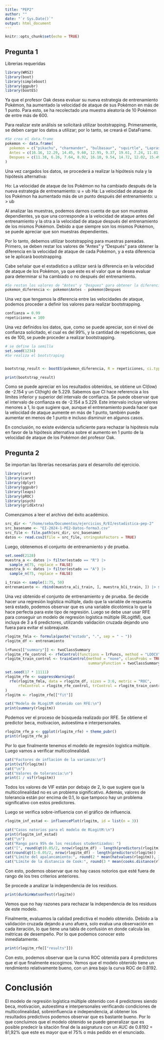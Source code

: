 ```yaml
---
title: "PEP2"
author: ""
date: "`r Sys.Date()`"
output: html_document
---
```


```r
knitr::opts_chunk$set(echo = TRUE)
```

## Pregunta 1

Librerias requeridas
```r
library(WRS2)
library(boot)
library(simpleboot)
library(ggpubr)
library(bootES)
```

Ya que el profesor Oak desea evaluar su nueva estrategia de entrenamiento Pokémon, ha aumentado la velocidad de ataque  de sus Pokémon en más de 1 punto. Para esto, se ha recolectado una muestra aleatoria de 10 Pokémon de entre más de 600.

Para realizar este análisis se solicitará utilizar bootstrapping. Primeramente, se deben cargar los datos a utilizar; por lo tanto, se creará el DataFrame.


```r
#Se crea el data.frame
pokemon <- data.frame(
  pokemon = c("pikachu", "charmander", "bulbasaur", "squirtle", "Lapras", "Gengar", "Kadabra", "Magikarp", "Snorlax", "kabutops"),
  Antes = c(16.16, 12.29, 14.45, 9.60, 12.95, 9.37, 19.61, 7.24, 11.81, 13.96),
  Despues = c(11.38, 6.26, 7.64, 8.92, 16.10, 9.54, 14.72, 12.02, 15.49, 17.68)
)

```
Una vez cargados los datos, se procederá a realizar la hipótesis nula y la hipótesis alternativa:

Ho: La velocidad de ataque de los Pokémon no ha cambiado después de la nueva estrategia de entrenamiento: u = ub
Ha: La velocidad de ataque de los Pokémon ha aumentado más de un punto después del entrenamiento: u > ub

Al analizar las muestras, podemos darnos cuenta de que son muestras dependientes, ya que una corresponde a la velocidad de ataque antes del entrenamiento y la otra a la velocidad de ataque después del entrenamiento de los mismos Pokémon. Debido a que siempre son los mismos Pokémon, se puede apreciar que son muestras dependientes.

Por lo tanto, debemos utilizar bootstrapping para muestras pareadas. Primero, se deben restar los valores de "Antes" y "Después" para obtener la diferencia en la velocidad de ataque de cada Pokémon, y a esta diferencia se le aplicará bootstrapping.

Cabe señalar que el estadístico a utilizar será la diferencia en la velocidad de ataque de los Pokémon, ya que este es el valor que se desea evaluar para determinar si ha cambiado o no después del entrenamiento.

```r
#Se restan los valores de "Antes" y "Despues" para obtener la diferencia de velocidad de ataque de cada pokemon
pokemon_diferencia <- pokemon$Antes - pokemon$Despues

```

Una vez que tengamos la diferencia entre las velocidades de ataque, podemos proceder a definir los valores para realizar bootstrapping.

```r
confianza = 0.99
repeticiones = 100
```
Una vez definidos los datos, que, como se puede apreciar, son el nivel de confianza solicitado, el cual es del 99%, y la cantidad de repeticiones, que es de 100, se puede proceder a realizar bootstrapping.

```r
# se define la semilla
set.seed(1234)
#Se realiza el bootstraping


bootstrap_result <- bootES(pokemon_diferencia, R = repeticiones, ci.type = "bca", ci.conf =confianza, plot = TRUE )

print(bootstrap_result)


```
Como se puede apreciar en los resultados obtenidos, se obtiene un CI(low) de -2.154 y un CI(high) de 5.229. Sabemos que CI hace referencia a los límites inferior y superior del intervalo de confianza. Se puede observar que el intervalo de confianza es de -2.154 a 5.229. Este intervalo incluye valores menores a 1, lo que sugiere que, aunque el entrenamiento pueda hacer que la velocidad de ataque aumente en más de 1 punto, también puede aumentar en menos de 1 punto e incluso disminuir en algunos casos.

En conclusión, no existe evidencia suficiente para rechazar la hipótesis nula en favor de la hipótesis alternativa sobre el aumento en 1 punto de la velocidad de ataque de los Pokémon del profesor Oak.

## Pregunta 2
Se importan las librerías necesarias para el desarrollo del ejercicio.
```r
library(car)
library(caret)
library(dplyr)
library(ggpubr)
library(leaps)
library(pROC)
library(psych)
library(gridExtra)
```


Comenzamos a leer el archivo del éxito académico.
```r
src_dir <- "/home/seba/Documentos/ejercicios_R/EI/estadistica-pep-2"
src_basename <- "EI-2024-1-PE2-Datos-forma3.csv"
src_file <- file.path(src_dir, src_basename)
datos <- read.csv2(file = src_file, stringsAsFactors = TRUE)
```

Luego, obtenemos el conjunto de entrenamiento y de prueba.

```r
set.seed(2128)
muestra_a <- datos |> filter(estado == "R") |>
  sample_n(75, replace = FALSE)
muestra_b <- datos |> filter(estado == "A") |>
  sample_n(75, replace = FALSE)

i_train <- sample(1:75, 50)
entrenamiento <- rbind(muestra_a[i_train, ], muestra_b[i_train, ]) |> sample_frac(1L)
```

Una vez obtenido el conjunto de entrenamiento y de prueba. Se decide hacer una regresión logística múltiple, dado que la variable de respuesta será estado, podemos observar que es una variable dicotómica lo que la hace perfecta para este tipo de regresión.
Luego se debe usar usar RFE para conseguir un modelo de regresión logística múltiple (RLogitM), que incluya de 3 a 6 predictores, utilizando validación cruzada dejando uno fuera para evitar el sobreajuste.

```r
rlogitm_fmla <- formula(paste("estado", ".", sep = " ~ "))
rlogitm_df <- entrenamiento

lrFuncs[["summary"]] <- twoClassSummary
rlogitm_rfe_control <- rfeControl(functions = lrFuncs, method = "LOOCV", saveDetails = TRUE, returnResamp = "all", verbose = FALSE)
rlogitm_train_control <- trainControl(method = "none", classProbs = TRUE,
                                      summaryFunction = twoClassSummary)

set.seed(17 * 11111)
rlogitm_rfe <- suppressWarnings(
  rfe(rlogitm_fmla, data = rlogitm_df, sizes = 3:6, metric = "ROC",
      rfeControl = rlogitm_rfe_control, trControl = rlogitm_train_control)
)
rlogitm <- rlogitm_rfe[["fit"]]

cat("Modelo de RLogitM obtenido con RFE:\n")
print(summary(rlogitm))
```

Podemos ver el proceso de búsqueda realizado por RFE. Se obtiene el predictor beca, motivacion, autoestima e interpersonales.

```r
rlogitm_rfe_p <- ggplot(rlogitm_rfe) + theme_pubr()
print(rlogitm_rfe_p)
```

Por lo que finalmente tenemos el modelo de regresión logística múltiple. Luego vamos a verificar multicolinealidad.

```r
cat("Factores de inflación de la varianza:\n")
print(vif(rlogitm))
cat("\n")
cat("Valores de tolerancia:\n")
print(1 / vif(rlogitm))
```

Todos los valores de VIF están por debajo de 2, lo que sugiere que la multicolinealidad no es un problema significativo. Además, valores de tolerancia están por encima de 0.1, lo que tampoco hay un problema significativo con estos predictores.

Luego se verifica sobre-influencia con el gráfico de influencia.

```r
rlogitm_inf_estad <- influencePlot(rlogitm, id = list(n = 3))

cat("Casos notorios para el modelo de RLogitM:\n")
print(rlogitm_inf_estad)
cat("\n")
cat("Rango para 95% de los residuos studentizados: ")
cat("[", round(qt(0.05/2, nrow(rlogitm_df) - length(predictors(rlogitm)) - 2), 3), ", ", sep = "")
cat(round(qt(1-0.05/2, nrow(rlogitm_df) - length(predictors(rlogitm)) - 2), 3), "]\n", sep = "")
cat("Límite del apalancamiento:", round(2 * mean(hatvalues(rlogitm)), 3), "\n")
cat("Límite de la distancia de Cook:", round(3 * mean(cooks.distance(rlogitm)), 3), "\n")
```
Con esto, podemos observar que no hay casos notorios que esté fuera de rango de los tres criterios anteriores.

Se procede a analizar la independencia de los residuos.

```r
print(durbinWatsonTest(rlogitm))
```
Vemos que no hay razones para rechazar la independencia de los residuos de este modelo.

Finalmente, evaluamos la calidad predictiva el modelo obtenido. Debido a la validación cruzada dejando a uno afuera, solo evalua una observación en cada iteración, lo que tiene una tabla de confusión en donde calcula las métricas de desempeño. Por lo que podemos conocer esto inmediatamente.

```r
print(rlogitm_rfe[["results"]])
```
Con esto, podemos observar que la curva ROC obtenida para 4 predictores que el que finalmente escogimos. Vemos que el modelo obtenido tiene un rendimiento relativamente bueno, con un área bajo la curva ROC de 0.8192.

# Conclusión 
El modelo de regresión logística múltiple obtenido con 4 predictores siendo beca, motivacion, autoestima e interpersonales verificando condiciones de multicolinealidad, sobreinfluencia e independencia, al obtener los resultados predictivos podemos observar que es bastante bueno. Por lo que concluimos que el modelo obtenido se puede generalizar que es posible predecir la sitación final de la asignatura con un AUC de 0.8192 = 81,92% que este es mayor que el 75% o más pedido en el enunciado.
